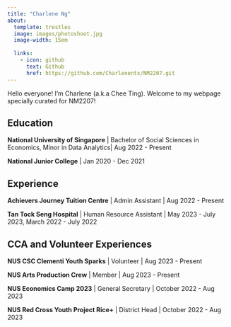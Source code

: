 ```yaml
---
title: "Charlene Ng"
about:
  template: trestles
  image: images/photoshoot.jpg 
  image-width: 15em
  
  links:
    - icon: github
      text: Github
      href: https://github.com/Charlenentx/NM2207.git
---
```


Hello everyone! I'm Charlene (a.k.a Chee Ting). Welcome to my webpage specially curated for NM2207!

## Education

**National University of Singapore** \| Bachelor of Social Sciences in Economics, Minor in Data Analytics\| Aug 2022 - Present

**National Junior College** \| Jan 2020 - Dec 2021

## Experience

**Achievers Journey Tuition Centre** \| Admin Assistant \| Aug 2022 - Present

**Tan Tock Seng Hospital** \| Human Resource Assistant \| May 2023 - July 2023, March 2022 - July 2022

## CCA and Volunteer Experiences

**NUS CSC Clementi Youth Sparks** \| Volunteer \| Aug 2023 - Present

**NUS Arts Production Crew** \| Member \| Aug 2023 - Present

**NUS Economics Camp 2023** \| General Secretary \| October 2022 - Aug 2023

**NUS Red Cross Youth Project Rice+** \| District Head \| October 2022 - Aug 2023




